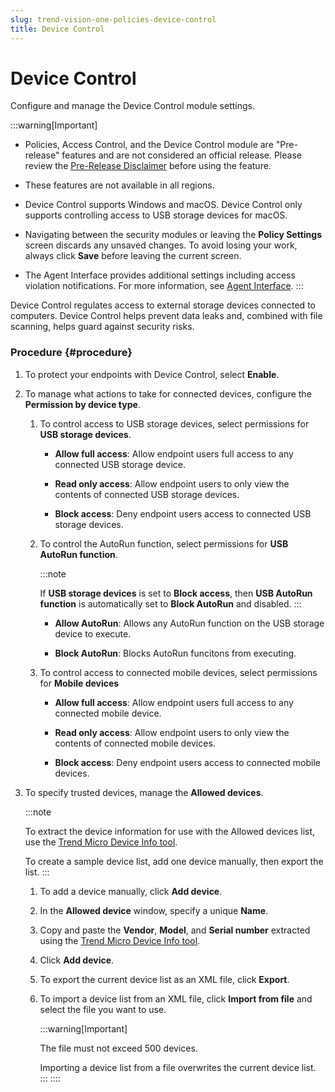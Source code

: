 ```yaml
---
slug: trend-vision-one-policies-device-control
title: Device Control
---
```

# Device Control

Configure and manage the Device Control module settings.

:::warning[Important]

- Policies, Access Control, and the Device Control module are "Pre-release" features and are not considered an official release. Please review the [Pre-Release Disclaimer](pre-release-disclaimer.mdx) before using the feature.

- These features are not available in all regions.

- Device Control supports Windows and macOS. Device Control only supports controlling access to USB storage devices for macOS.

- Navigating between the security modules or leaving the **Policy Settings** screen discards any unsaved changes. To avoid losing your work, always click **Save** before leaving the current screen.

- The Agent Interface provides additional settings including access violation notifications. For more information, see [Agent Interface](policies-agent-interface.mdx).
:::

Device Control regulates access to external storage devices connected to computers. Device Control helps prevent data leaks and, combined with file scanning, helps guard against security risks.

### Procedure {#procedure}

1.  To protect your endpoints with Device Control, select **Enable**.

2.  To manage what actions to take for connected devices, configure the **Permission by device type**.

    1.  To control access to USB storage devices, select permissions for **USB storage devices**.

        - **Allow full access**: Allow endpoint users full access to any connected USB storage device.

        - **Read only access**: Allow endpoint users to only view the contents of connected USB storage devices.

        - **Block access**: Deny endpoint users access to connected USB storage devices.

    2.  To control the AutoRun function, select permissions for **USB AutoRun function**.

        :::note

        If **USB storage devices** is set to **Block access**, then **USB AutoRun function** is automatically set to **Block AutoRun** and disabled.
        :::

        - **Allow AutoRun**: Allows any AutoRun function on the USB storage device to execute.

        - **Block AutoRun**: Blocks AutoRun funcitons from executing.

    3.  To control access to connected mobile devices, select permissions for **Mobile devices**

        - **Allow full access**: Allow endpoint users full access to any connected mobile device.

        - **Read only access**: Allow endpoint users to only view the contents of connected mobile devices.

        - **Block access**: Deny endpoint users access to connected mobile devices.

3.  To specify trusted devices, manage the **Allowed devices**.

    :::note

    To extract the device information for use with the Allowed devices list, use the [Trend Micro Device Info tool](https://success.trendmicro.com/en-US/solution/KA-0011756).

    To create a sample device list, add one device manually, then export the list.
    :::

    1.  To add a device manually, click **Add device**.

    2.  In the **Allowed device** window, specify a unique **Name**.

    3.  Copy and paste the **Vendor**, **Model**, and **Serial number** extracted using the [Trend Micro Device Info tool](https://success.trendmicro.com/en-US/solution/KA-0011756).

    4.  Click **Add device**.

    5.  To export the current device list as an XML file, click **Export**.

    6.  To import a device list from an XML file, click **Import from file** and select the file you want to use.

        :::warning[Important]

        The file must not exceed 500 devices.

        Importing a device list from a file overwrites the current device list.
        :::
::::
